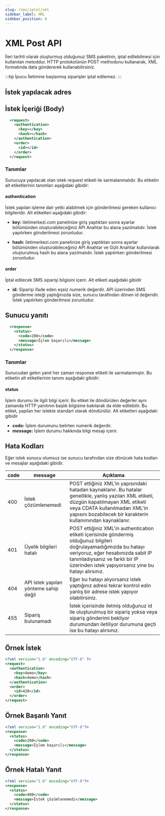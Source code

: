 ```yaml
---
slug: /sms/iptal/xml
sidebar_label: XML
sidebar_position: 0
---
```



# XML Post API
İleri tarihli olarak oluşturmuş olduğunuz SMS paketinin, iptal edilebilmesi için kullanılan metoddur. HTTP protokolünün POST methodunu kullanarak, XML formatında data göndererek kullanabilirsiniz.

:::tip İpucu
İletimine başlanmış siparişler iptal edilemez.
:::

## İstek yapılacak adres

<RequestURL type="POST" url="https://api.iletimerkezi.com/v1/cancel-order" />


## İstek İçeriği (Body)

```xml title="Eğer API Anahtarı kullanılarak işlem yapıyorsanız isteğin içeriği:"
  <request>
    <authentication>
      <key></key>
      <hash></hash>
    </authentication>
    <order>
      <id></id>
    </order>
  </request>
```

### Tanımlar

Sunucuya yapılacak olan istek <Badge>request</Badge> etiketi ile sarmalanmalıdır. Bu etiketin alt etiketlerinin tanımları aşağıdaki gibidir:

#### authentication
İstek yapılan işleme dair yetki alabilmek için gönderilmesi gereken kullanıcı bilgileridir. Alt etiketleri aşağıdaki gibidir:

+ **key:** iletimerkezi.com panelinize giriş yaptıktan sonra ayarlar bölümünden oluşturabileceğiniz API Anahtar bu alana yazılmalıdır. İstek yapılırken gönderilmesi zorunludur.

+ **hash:** iletimerkezi.com panelinize giriş yaptıktan sonra ayarlar bölümünden oluşturabileceğiniz API Anahtar ve Gizli Anahtar kullanılarak oluşturulmuş hash bu alana yazılmalıdır. İstek yapılırken gönderilmesi zorunludur.

#### order
İptal edilecek SMS siparişi bilgisini içerir. Alt etiketi aşağıdaki gibidir

+ **id:** Siparişi ifade eden eşsiz numerik değerdir. API üzerinden SMS gönderme isteği yaptığınızda size, sunucu tarafından dönen <Badge>id</Badge> değeridir. İstek yapılırken gönderilmesi zorunludur.

## Sunucu yanıtı

```xml
  <response>
    <status>
      <code>200</code>
      <message>İşlem başarılı</message>
    </status>
  </response>
```

### Tanımlar

Sunucudan gelen yanıt her zaman <Badge>response</Badge> etiketi ile sarmalanmıştır. Bu etiketin alt etiketlerinin tanımı aşağıdaki gibidir:

#### status
İşlem durumu ile ilgili bilgi içerir. Bu etiket ile döndürülen değerler aynı zamanda HTTP yanıtının başlık bilgisine bakılarak da elde edilebilir. Bu etiket, yapılan her istekte standart olarak döndürülür. Alt etiketleri aşağıdaki gibidir

+ **code:** İşlem durumunu belirten numerik değerdir.
+ **message:** İşlem durumu hakkında bilgi mesajı içerir.

## Hata Kodları
Eğer istek sonucu olumsuz ise sunucu tarafından size dönücek hata kodları ve mesajlar aşağıdaki gibidir.

<table>
  <thead>
    <tr>
      <th>code</th>
      <th>message</th>
      <th>Açıklama</th>
    </tr>
  </thead>
  <tbody>
    <tr>
      <td>400</td>
      <td>İstek çözümlenemedi</td>
      <td>POST ettiğiniz XML'in yapısındaki hatadan kaynaklanır. Bu hatalar genellikle, yanlış yazılan XML etiketi, düzgün kapatılmayan XML etiketi veya CDATA kullanılmadan XML'in yapısını bozabilecek bir karakterin kullanımından kaynaklanır.</td>
    </tr>
    <tr>
      <td>401</td>
      <td>Üyelik bilgileri hatalı</td>
      <td>POST ettiğiniz XML'in <Badge>authentication</Badge> etiketi içerisinde göndermiş olduğunuz bilgileri doğrulayamadığımızda bu hatayı veriyoruz, eğer hesabınızda sabit IP tanımladıysanız ve farklı bir IP üzerinden istek yapıyorsanız yine bu hatayı alırsınız.</td>
    </tr>
    <tr>
      <td>404</td>
      <td>API istek yapılan yönteme sahip değil</td>
      <td>Eğer bu hatayı alıyorsanız istek yaptığınız adresi tekrar kontrol edin yanlış bir adrese istek yapıyor olabilirsiniz.</td>
    </tr>
    <tr>
      <td>455</td>
      <td>Sipariş bulunamadı</td>
      <td>İstek içerisinde iletmiş olduğunuz id ile oluşturulmuş bir sipariş yoksa veya sipariş gönderimi bekliyor durumundan iletiliyor durumuna geçti ise bu hatayı alırsınız.</td>
    </tr>
  </tbody>
</table>

## Örnek İstek
```xml
<?xml version="1.0" encoding="UTF-8" ?>
<request>
  <authentication>
    <key>demo</key>
    <hash>demo</hash>
  </authentication>
  <order>
    <id>428</id>
  </order>
</request>
```

## Örnek Başarılı Yanıt
```xml
<?xml version="1.0" encoding="UTF-8"?>
<response>
  <status>
    <code>200</code>
    <message>İşlem başarılı</message>
  </status>
</response>
```

## Örnek Hatalı Yanıt
```xml
<?xml version="1.0" encoding="UTF-8"?>
<response>
  <status>
    <code>400</code>
    <message>İstek çözümlenemedi</message>
  </status>
</response>
```